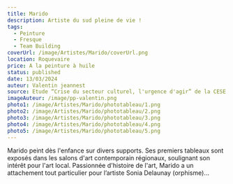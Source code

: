 ```yaml
---
title: Marido
description: Artiste du sud pleine de vie !
tags:
  - Peinture
  - Fresque
  - Team Building
coverUrl: /image/Artistes/Marido/coverUrl.png
location: Roquevaire
price: A la peinture à huile
status: published
date: 13/03/2024
auteur: Valentin jeannest
source: Etude “Crise du secteur culturel, l'urgence d'agir” de la CESE
imageAuteur: /image/pp-valentin.png
photo1: /image/Artistes/Marido/phototableau/1.png
photo2: /image/Artistes/Marido/phototableau/2.png
photo3: /image/Artistes/Marido/phototableau/3.png
photo4: /image/Artistes/Marido/phototableau/4.png
photo5: /image/Artistes/Marido/phototableau/5.png
---
```


Marido peint dès l'enfance sur divers supports. Ses premiers tableaux sont exposés dans les salons d'art contemporain régionaux, soulignant son intérêt pour l'art local. Passionnée d'histoire de l'art, Marido a un attachement tout particulier pour l’artiste Sonia Delaunay (orphisme)...
